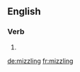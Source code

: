 ==English==

===Verb===
{{head|en|present participle}}

# {{present participle of|mizzle|lang=en|nocat=1}}

[[de:mizzling]]
[[fr:mizzling]]